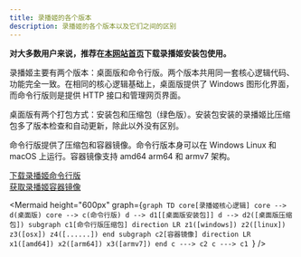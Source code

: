 ```yaml
---
title: 录播姬的各个版本
description: 录播姬的各个版本以及它们之间的区别
---
```


**对大多数用户来说，推荐在[本网站首页](/)下载录播姬安装包使用。**

录播姬主要有两个版本：桌面版和命令行版。两个版本共用同一套核心逻辑代码、功能完全一致。在相同的核心逻辑基础上，桌面版提供了 Windows 图形化界面，而命令行版则是提供 HTTP 接口和管理网页界面。

桌面版有两个打包方式：安装包和压缩包（绿色版）。安装包安装的录播姬比压缩包多了版本检查和自动更新，除此以外没有区别。

命令行版提供了压缩包和容器镜像。命令行版本身可以在 Windows Linux 和 macOS 上运行。容器镜像支持 amd64 arm64 和 armv7 架构。

[下载录播姬命令行版](/install/cli/)  
[获取录播姬容器镜像](/install/container/)


<Mermaid
  height="600px"
  graph={`graph TD
  core[录播姬核心逻辑]
  core --> d(桌面版)
  core --> c(命令行版)
  d --> d1[[桌面版安装包]]
  d --> d2([桌面版压缩包])
  subgraph c1[命令行版压缩包]
    direction LR
    z1([windows])
    z2([linux])
    z3([osx])
    z4([......])
  end
  subgraph c2[容器镜像]
    direction LR
    x1([amd64])
    x2([arm64])
    x3([armv7])
  end
  c ---> c2
  c ---> c1
`}
/>
